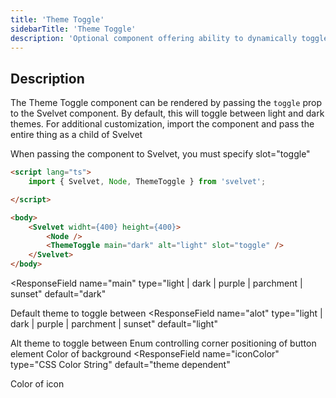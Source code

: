```yaml
---
title: 'Theme Toggle'
sidebarTitle: 'Theme Toggle'
description: 'Optional component offering ability to dynamically toggle between themes'
---
```


## Description

The Theme Toggle component can be rendered by passing the `toggle` prop to the Svelvet component. By default, this will toggle between light and dark themes. For additional customization, import the component and pass the entire thing as a child of Svelvet

<Note>
  When passing the component to Svelvet, you must specify slot="toggle"
</Note>

```HTML
<script lang="ts">
	import { Svelvet, Node, ThemeToggle } from 'svelvet';

</script>

<body>
    <Svelvet widht={400} height={400}>
        <Node />
        <ThemeToggle main="dark" alt="light" slot="toggle" />
    </Svelvet>
</body>
```

<ResponseField
  name="main"
  type="light | dark | purple | parchment | sunset"
  default="dark"
>
  Default theme to toggle between
</ResponseField>
<ResponseField
  name="alot"
  type="light | dark | purple | parchment | sunset"
  default="light"
>
  Alt theme to toggle between
</ResponseField>
<ResponseField name="corner" type="NE | SE | NW | SW" default="NE">
  Enum controlling corner positioning of button element
</ResponseField>
<ResponseField name="bgColor" type="CSS Color String" default="theme dependent">
  Color of background
</ResponseField>
<ResponseField
  name="iconColor"
  type="CSS Color String"
  default="theme dependent"
>
  Color of icon
</ResponseField>
